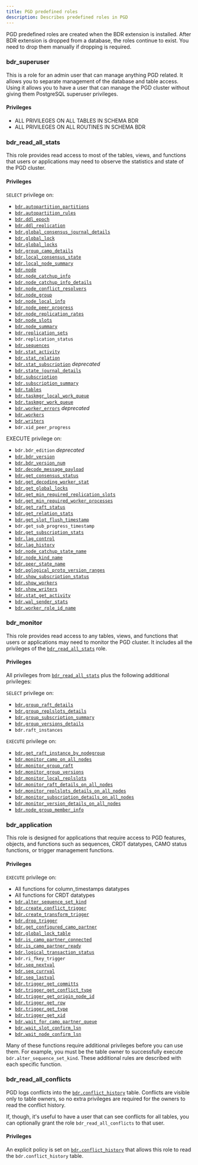 ```yaml
---
title: PGD predefined roles
description: Describes predefined roles in PGD
---
```


PGD predefined roles are created when the BDR extension is installed. After BDR
extension is dropped from a database, the roles continue to exist. You need to
drop them manually if dropping is required. 

### bdr_superuser
 
This is a role for an admin user that can manage anything PGD related. It allows you to separate management of the database and table access. Using it allows you to have a user that can manage the PGD cluster without giving them PostgreSQL superuser privileges.

#### Privileges

-   ALL PRIVILEGES ON ALL TABLES IN SCHEMA BDR
-   ALL PRIVILEGES ON ALL ROUTINES IN SCHEMA BDR


### bdr_read_all_stats

This role provides read access to most of the tables, views, and functions that users or applications may need to observe the statistics and state of the PGD cluster. 

#### Privileges

`SELECT` privilege on:

-   [`bdr.autopartition_partitions`](/pgd/5.6/reference/catalogs-internal#bdrautopartition_partitions)
-   [`bdr.autopartition_rules`](/pgd/5.6/reference/catalogs-internal#bdrautopartition_rules)
-   [`bdr.ddl_epoch`](/pgd/5.6/reference/catalogs-internal#bdrddl_epoch)
-   [`bdr.ddl_replication`](/pgd/5.6/reference/pgd-settings#bdrddl_replication)
-   [`bdr.global_consensus_journal_details`](/pgd/5.6/reference/catalogs-visible#bdrglobal_consensus_journal_details)
-   [`bdr.global_lock`](/pgd/5.6/reference/catalogs-visible#bdrglobal_lock)
-   [`bdr.global_locks`](/pgd/5.6/reference/catalogs-visible#bdrglobal_locks)
-   [`bdr.group_camo_details`](/pgd/5.6/reference/catalogs-visible#bdrgroup_camo_details)
-   [`bdr.local_consensus_state`](/pgd/5.6/reference/catalogs-visible#bdrlocal_consensus_state)
-   [`bdr.local_node_summary`](/pgd/5.6/reference/catalogs-visible#bdrlocal_node_summary)
-   [`bdr.node`](/pgd/5.6/reference/catalogs-visible#bdrnode)
-   [`bdr.node_catchup_info`](/pgd/5.6/reference/catalogs-visible#bdrnode_catchup_info)
-   [`bdr.node_catchup_info_details`](/pgd/5.6/reference/catalogs-visible#bdrnode_catchup_info_details)
-   [`bdr.node_conflict_resolvers`](/pgd/5.6/reference/catalogs-visible#bdrnode_conflict_resolvers)
-   [`bdr.node_group`](/pgd/5.6/reference/catalogs-visible#bdrnode_group)
-   [`bdr.node_local_info`](/pgd/5.6/reference/catalogs-visible#bdrnode_local_info)
-   [`bdr.node_peer_progress`](/pgd/5.6/reference/catalogs-visible#bdrnode_peer_progress)
-   [`bdr.node_replication_rates`](/pgd/5.6/reference/catalogs-visible#bdrnode_replication_rates)
-   [`bdr.node_slots`](/pgd/5.6/reference/catalogs-visible#bdrnode_slots)
-   [`bdr.node_summary`](/pgd/5.6/reference/catalogs-visible#bdrnode_summary)
-   [`bdr.replication_sets`](/pgd/5.6/reference/catalogs-visible#bdrreplication_sets)
-   `bdr.replication_status`
-   [`bdr.sequences`](/pgd/5.6/reference/catalogs-visible#bdrsequences)
-   [`bdr.stat_activity`](/pgd/5.6/reference/catalogs-visible#bdrstat_activity)
-   [`bdr.stat_relation`](/pgd/5.6/reference/catalogs-visible#bdrstat_relation)
-   [`bdr.stat_subscription`](/pgd/5.6/reference/catalogs-visible#bdrstat_subscription) _deprecated_
-   [`bdr.state_journal_details`](/pgd/5.6/reference/catalogs-visible#)
-   [`bdr.subscription`](/pgd/5.6/reference/catalogs-visible#bdrsubscription)
-   [`bdr.subscription_summary`](/pgd/5.6/reference/catalogs-visible#bdrsubscription_summary)
-   [`bdr.tables`](/pgd/5.6/reference/catalogs-visible#bdrtables)
-   [`bdr.taskmgr_local_work_queue`](/pgd/5.6/reference/catalogs-visible#bdrtaskmgr_local_work_queue)
-   [`bdr.taskmgr_work_queue`](/pgd/5.6/reference/catalogs-visible#bdrtaskmgr_work_queue)
-   [`bdr.worker_errors`](/pgd/5.6/reference/catalogs-visible#) _deprecated_
-   [`bdr.workers`](/pgd/5.6/reference/catalogs-visible#bdrworkers)
-   [`bdr.writers`](/pgd/5.6/reference/catalogs-visible#bdrwriters)
-    `bdr.xid_peer_progress`

EXECUTE privilege on:

-    `bdr.bdr_edition` _deprecated_
-   [`bdr.bdr_version`](/pgd/5.6/reference/functions#bdrbdr_version)
-   [`bdr.bdr_version_num`](/pgd/5.6/reference/functions#bdrbdr_version_num)
-   [`bdr.decode_message_payload`](/pgd/5.6/reference/functions-internal#bdrdecode_message_payload)
-   [`bdr.get_consensus_status`](/pgd/5.6/reference/functions#bdrget_consensus_status)
-   [`bdr.get_decoding_worker_stat`](/pgd/5.6/reference/functions#bdrget_decoding_worker_stat)
-   [`bdr.get_global_locks`](/pgd/5.6/reference/functions-internal#bdrget_global_locks)
-    [`bdr.get_min_required_replication_slots`](/pgd/5.6/reference/functions-internal#bdrget_min_required_replication_slots)
-    [`bdr.get_min_required_worker_processes`](/pgd/5.6/reference/functions-internal#bdrget_min_required_worker_processes)
-   [`bdr.get_raft_status`](/pgd/5.6/reference/functions#bdrget_raft_status)
-   [`bdr.get_relation_stats`](/pgd/5.6/reference/functions#bdrget_relation_stats)
-   [`bdr.get_slot_flush_timestamp`](/pgd/5.6/reference/functions-internal#bdrget_slot_flush_timestamp)
-    `bdr.get_sub_progress_timestamp`
-   [`bdr.get_subscription_stats`](/pgd/5.6/reference/functions#bdrget_subscription_stats)
-   [`bdr.lag_control`](/pgd/5.6/reference/functions#bdrlag_control)
-    [`bdr.lag_history`](/pgd/5.6/reference/functions-internal#bdrlag_history)
-   [`bdr.node_catchup_state_name`](/pgd/5.6/reference/functions-internal#bdrnode_catchup_state_name)
-   [`bdr.node_kind_name`](/pgd/5.6/reference/functions-internal#bdrnode_kind_name)
-   [`bdr.peer_state_name`](/pgd/5.6/reference/functions-internal#bdrpeer_state_name)
-    [`bdr.pglogical_proto_version_ranges`](/pgd/5.6/reference/functions-internal#bdrpglogical_proto_version_ranges)
-   [`bdr.show_subscription_status`](/pgd/5.6/reference/functions-internal#bdrshow_subscription_status)
-   [`bdr.show_workers`](/pgd/5.6/reference/functions-internal#bdrshow_workers)
-   [`bdr.show_writers`](/pgd/5.6/reference/functions-internal#bdrshow_writers)
-    [`bdr.stat_get_activity`](/pgd/5.6/reference/functions-internal#bdrstat_get_activity)
-   [`bdr.wal_sender_stats`](/pgd/5.6/reference/functions#bdrwal_sender_stats)
-    [`bdr.worker_role_id_name`](/pgd/5.6/reference/functions-internal#bdrworker_role_id_name)

### bdr_monitor

This role provides read access to any tables, views, and functions that users or applications may need to monitor the PGD cluster. It includes all the privileges of the [`bdr_read_all_stats`](#bdr_read_all_stats) role.

#### Privileges

All privileges from [`bdr_read_all_stats`](#bdr_read_all_stats) plus the following additional privileges:

`SELECT` privilege on:

-   [`bdr.group_raft_details`](/pgd/5.6/reference/catalogs-visible#bdrgroup_raft_details)
-   [`bdr.group_replslots_details`](/pgd/5.6/reference/catalogs-visible#bdrgroup_replslots_details)
-   [`bdr.group_subscription_summary`](/pgd/5.6/reference/catalogs-visible#bdrgroup_subscription_summary)
-   [`bdr.group_versions_details`](/pgd/5.6/reference/catalogs-visible#bdrgroup_versions_details)
-    `bdr.raft_instances`

`EXECUTE` privilege on:

-    [`bdr.get_raft_instance_by_nodegroup`](/pgd/5.6/reference/functions-internal#bdrget_raft_instance_by_nodegroup)
-    [`bdr.monitor_camo_on_all_nodes`](/pgd/5.6/reference/functions-internal#bdrmonitor_camo_on_all_nodes)
-   [`bdr.monitor_group_raft`](/pgd/5.6/reference/functions#bdrmonitor_group_raft)
-   [`bdr.monitor_group_versions`](/pgd/5.6/reference/functions#bdrmonitor_group_versions)
-   [`bdr.monitor_local_replslots`](/pgd/5.6/reference/functions#bdrmonitor_local_replslots)
-    [`bdr.monitor_raft_details_on_all_nodes`](/pgd/5.6/reference/functions-internal#bdrmonitor_raft_details_on_all_nodes)
-    [`bdr.monitor_replslots_details_on_all_nodes`](/pgd/5.6/reference/functions-internal#bdrmonitor_replslots_details_on_all_nodes)
-    [`bdr.monitor_subscription_details_on_all_nodes`](/pgd/5.6/reference/functions-internal#bdrmonitor_subscription_details_on_all_nodes)
-    [`bdr.monitor_version_details_on_all_nodes`](/pgd/5.6/reference/functions-internal#bdrmonitor_version_details_on_all_nodes)
-    [`bdr.node_group_member_info`](/pgd/5.6/reference/functions-internal#bdrnode_group_member_info)

### bdr_application

This role is designed for applications that require access to PGD features, objects, and functions such as sequences, CRDT datatypes, CAMO status functions, or trigger management functions.

#### Privileges

`EXECUTE` privilege on:

-   All functions for column_timestamps datatypes
-   All functions for CRDT datatypes
-   [`bdr.alter_sequence_set_kind`](/pgd/5.6/reference/sequences#bdralter_sequence_set_kind)
-   [`bdr.create_conflict_trigger`](/pgd/5.6/reference/streamtriggers/interfaces#bdrcreate_conflict_trigger)
-   [`bdr.create_transform_trigger`](/pgd/5.6/reference/streamtriggers/interfaces#bdrcreate_transform_trigger)
-   [`bdr.drop_trigger`](/pgd/5.6/reference/streamtriggers/interfaces#bdrdrop_trigger)
-   [`bdr.get_configured_camo_partner`](/pgd/5.6/reference/functions#bdrget_configured_camo_partner)
-   [`bdr.global_lock_table`](/pgd/5.6/reference/functions#bdrglobal_lock_table)
-   [`bdr.is_camo_partner_connected`](/pgd/5.6/reference/functions#bdris_camo_partner_connected)
-   [`bdr.is_camo_partner_ready`](/pgd/5.6/reference/functions#bdris_camo_partner_ready)
-   [`bdr.logical_transaction_status`](/pgd/5.6/reference/functions#bdrlogical_transaction_status)
-   `bdr.ri_fkey_trigger`
-   [`bdr.seq_nextval`](/pgd/5.6/reference/functions-internal#bdrseq_nextval)
-   [`bdr.seq_currval`](/pgd/5.6/reference/functions-internal#bdrseq_currval)
-   [`bdr.seq_lastval`](/pgd/5.6/reference/functions-internal#bdrseq_lastval)
-   [`bdr.trigger_get_committs`](/pgd/5.6/reference/streamtriggers/rowfunctions#bdrtrigger_get_committs)
-   [`bdr.trigger_get_conflict_type`](/pgd/5.6/reference/streamtriggers/rowfunctions#bdrtrigger_get_conflict_type)
-   [`bdr.trigger_get_origin_node_id`](/pgd/5.6/reference/streamtriggers/rowfunctions#bdrtrigger_get_origin_node_id)
-   [`bdr.trigger_get_row`](/pgd/5.6/reference/streamtriggers/rowfunctions#bdrtrigger_get_row)
-   [`bdr.trigger_get_type`](/pgd/5.6/reference/streamtriggers/rowfunctions#bdrtrigger_get_type)
-   [`bdr.trigger_get_xid`](/pgd/5.6/reference/streamtriggers/rowfunctions#bdrtrigger_get_xid)
-   [`bdr.wait_for_camo_partner_queue`](/pgd/5.6/reference/functions#bdrwait_for_camo_partner_queue)
-   [`bdr.wait_slot_confirm_lsn`](/pgd/5.6/reference/functions#bdrwait_slot_confirm_lsn)
-   [`bdr.wait_node_confirm_lsn`](/pgd/5.6/reference/functions#bdrwait_node_confirm_lsn)

Many of these functions require additional privileges before you can use them.
For example, you must be the table owner to successfully execute
`bdr.alter_sequence_set_kind`. These additional rules are described with each
specific function.

### bdr_read_all_conflicts

PGD logs conflicts into the
[`bdr.conflict_history`](/pgd/5.6/reference/catalogs-visible#bdrconflict_history)
table. Conflicts are visible only to table owners, so no extra privileges are
required for the owners to read the conflict history. 

If, though, it's useful to have a user that can see conflicts for all tables,
you can optionally grant the role `bdr_read_all_conflicts` to that user.

#### Privileges

An explicit policy is set on [`bdr.conflict_history`](/pgd/5.6/reference/catalogs-visible#bdrconflict_history) that allows this role to read the `bdr.conflict_history` table.

